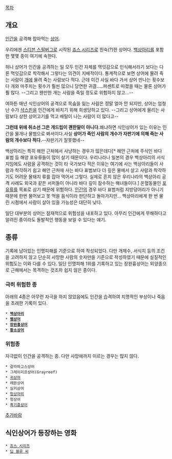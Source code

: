 [[목차]]

== 개요 ==
[[인간]]을 공격해 잡아먹는 [[상어]].

우리에겐 [[스티븐 스필버그]]로 시작된 [[죠스 시리즈]]로 친숙(?)한 상어다. [[백상아리]]를 포함한 몇몇 종이 여기에 속한다.

허나 상어가 인간을 공격하는 일 모두 인간 자체를 먹잇감으로 인식해서라기 보다는 다른 먹잇감으로 착각해서 그렇다는 의견이 지배적이다. 통계적으로 보면 상어에 물려 죽는 사람이 [[개]]에 물려 죽는 사람보다 적다. 근데 이건 사실 바다 가서 상어 만나는 횟수보다 개와 마주치는 횟수가 훨씬 많으니 당연한 귀결.....퍼센트로 따졌을 때는 물론 상어가 훨 많다. --그리고 웬만한 개는 사람을 죽일 정도로 위험하지 않고...--

여하튼 매년 식인상어의 공격으로 목숨을 잃는 사람은 정말 얼마 안 되지만, 상어는 엄청난 수가 [[샥스핀]]을 인간에게 바치기 위해 희생당하고 있다. --그리고 상어에게 물리는 사람보다 상한 상어고기를 먹고 배탈이 나는 사람이 더 많다고--

'''그런데 위에 취소선 그은 개드립이 괜한말이 아니다.'''왜냐하면 식인상어가 있는 이유는 인간을 물개나 물범으로 봐서이다.사실 '''상어가 죽인 사람의 개수가 자판기에 의해 죽는 사람의 개수보다 적다.'''--자판기가 잘못했네--

백상아리는 특히 해안 근처에서 사냥하는 경우가 많은데다[* 해안 근처에 주식인 바다 표범 등 해양 포유류들이 많이 살기 때문이다. 우리나라나 일본의 경우 백상아리의 서식지임에도 사람을 공격하는 것이 타 국가보다 적은 이유는 여기에 사는 백상아리들이 사람과 착각하기 쉽고 해안 근처에 사는 바다 표범보다 더 깊은 물에서 살고 사람과 착각하기도 어려운 물돼지 류를 잡아 먹어서 그렇다. 실제로 흔치 않은 우리나라의 백상아리 공격 사례도 외국과 같은 서퍼들이 아니라 바다 깊이 잠수하는 해녀들이다.] 온혈동물인 [[포유류]]를 목표로 삼기 때문에 위험하다. [[인간]]의 경우 바다 표범처럼 지방덩어리가 아니기 때문에 한번 물어보고 못 먹을 음식이라 판단하고 돌아가지만… 백상아리에게 한 번 물린 시점에서 사람이 살아 있을 가능성은 대단히 낮다.
 
일단 대부분의 상어는 잠재적으로 위험성을 내포하고 있다. 아무리 인간에게 무해하다고 알려진 종이라도 돌발적인 행동을 보일 수 있다는 얘기.

== 종류 ==
기록에 남아있는 인명피해를 기준으로 하여 작성되었다. 다만 개체수, 서식지 등의 조건을 고려하지 않고 단순히 사망한 사람의 숫자만을 기준으로 작성하였기 때문에 실질적인 위험도는 이와 다를 수 있다. 일단 인명피해 1위를 기록하고 있는 장완흉상어는 외양종으로 근해에서는 목격하는 것조차 쉽지 않은 종이다.

=== 극히 위험한 종 ===
아래의 4종은 아무런 자극을 하지 않았음에도 인간을 습격하여 치명적인 부상이나 죽음을 초래한 기록이 있다.

 * '''[[백상아리]]'''
 * '''[[뱀상어]]'''
 * '''[[장완흉상어]]'''
 * '''[[황소상어]]'''

=== 위험종 ===
자극없이 인간을 공격하는 종. 다만 사망에까지 이르는 경우는 많지 않다.

 * 갈라파고스상어
 * 그레이리프상어(Grayreef)
 * [[귀상어]]
 * 레몬상어
 * 실키상어
 * [[청상아리]]
 * 청상어
 * [[흑기흉상어]]

[[추가바람]]

== 식인상어가 등장하는 영화 ==
 * [[죠스 시리즈]]
 * [[딥 블루 씨]]
